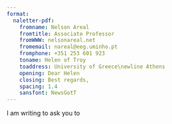 ```yaml
---
format: 
  naletter-pdf:
    fromname: Nelson Areal
    fromtitle: Associate Professor
    fromWWW: nelsonareal.net
    fromemail: nareal@eeg.uminho.pt
    fromphone: +351 253 601 923
    toname: Helen of Troy
    toaddress: University of Greece\newline Athens
    opening: Dear Helen
    closing: Best regards,
    spacing: 1.4
    sansfont: NewsGotT
---
```


I am writing to ask you to \dots

